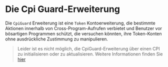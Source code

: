
# Die Cpi Guard-Erweiterung

Die `CpiGuard` Erweiterung ist eine `Token` Kontoerweiterung, die bestimmte Aktionen innerhalb von Cross-Program-Aufrufen verbietet und Benutzer vor bösartigen Programmen schützt, die versuchen könnten, ihre Token-Konten ohne ausdrückliche Zustimmung zu manipulieren.

> Leider ist es nicht möglich, die CpiGuard-Erweiterung über einen CPI zu initialisieren oder zu aktualisieren. Weitere Informationen finden Sie [hier](https://github.com/solana-labs/solana-program-library/blob/6968859e2ee0a1764da572de340cdb58e2b4586f/token/program-2022/src/extension/cpi_guard/processor.rs#L44-L46)
